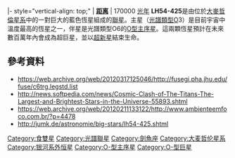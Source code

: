{{Starbox begin
| name= LH54-425 A / B}}
{{Starbox image 
| image = <!-- Image with unknown copyright status removed: [[Image:LH54-425.jpg|275px]] -->
| caption = LH54-425
}} 
{{Starbox observe
| epoch=J2000
| ra=05<sup>h</sup> 26<sup>m</sup> 24.25<sup>s</sup>
| dec=-67° 30' 17.2''
| appmag_v=13.1
| constell=[[劍魚座|劍魚座]] }}
{{Starbox character
| class= O3IIIf+O6V
| b-v=
| u-b=
| variable= }}
{{Starbox astrometry
| radial_v=
| prop_mo_ra=
| prop_mo_dec=
| parallax=
| p_error=
| absmag_v=9.36 }}
|- style="vertical-align: top;"
| '''[[距离|距离]] '''
| 170000 [[光年|光年]] 
{{Starbox detail
| mass=62 / 37
| radius=17.5 / 10 
| luminosity=?
| temperature=40.700
| metal=?
| gravity=?
| rotation=?
| age=小於300萬年  }}
{{Starbox visbin |
  name=LH54-425 B |
  period=0.0062149 |
  axis=0.00108 |
  eccentricity= |
  inclination= |
  node= |
  periastron= }}
{{Starbox catalog
| names= LH54-425. }}
{{Starbox reference |
  Simbad= }}
{{Starbox end}}
'''LH54-425'''是由位於[[大麥哲倫星系|大麥哲倫星系]]中的一對巨大的藍色恆星組成的[[聯星|聯星]]。主星（[[恆星光譜|光譜類型]]O3）是目前宇宙中溫度最高的恆星之一，伴星是光譜類型O6的[[O型主序星|O型主序星]]。這兩顆恆星預計在未來數百萬年內會成為超巨星，並以[[超新星|超新星]]結束生命。

==參考資料==
* https://web.archive.org/web/20120317125046/http://fusegi.pha.jhu.edu/fuse/c6trg.legstd.list
* http://news.softpedia.com/news/Cosmic-Clash-of-The-Titans-The-Largest-and-Brightest-Stars-in-the-Universe-55893.shtml {{Wayback|url=http://news.softpedia.com/news/Cosmic-Clash-of-The-Titans-The-Largest-and-Brightest-Stars-in-the-Universe-55893.shtml |date=20160304120718 }}
* https://web.archive.org/web/20120211133122/http://www.ambienteemfoco.com.br/?p=4478
* http://jumk.de/astronomie/big-stars/lh54-425.shtml {{Wayback|url=http://jumk.de/astronomie/big-stars/lh54-425.shtml |date=20170118205316 }}

{{Stars of Dorado}}

[[Category:食雙星|Category:食雙星]]
[[Category:光譜聯星|Category:光譜聯星]]
[[Category:劍魚座|Category:劍魚座]]
[[Category:大麦哲伦星系|Category:大麦哲伦星系]]
[[Category:银河系外恒星|Category:银河系外恒星]]
[[Category:O-型主序星|Category:O-型主序星]]
[[Category:O-型巨星|Category:O-型巨星]]


{{Binary-star-stub}}